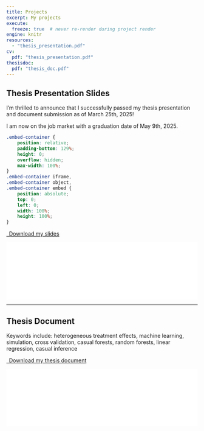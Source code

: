 ```yaml
---
title: Projects
excerpt: My projects
execute:
  freeze: true  # never re-render during project render
engine: knitr 
resources:
  - "thesis_presentation.pdf"
cv:
  pdf: "thesis_presentation.pdf"
thesisdoc:
  pdf: "thesis_doc.pdf"
---
```


## Thesis Presentation Slides

I'm thrilled to announce that I successfully passed my thesis presentation and document submission as of March 25th, 2025! 

I am now on the job market with a graduation date of May 9th, 2025.

```css
.embed-container {
    position: relative;
    padding-bottom: 129%;
    height: 0;
    overflow: hidden;
    max-width: 100%;
}
.embed-container iframe,
.embed-container object,
.embed-container embed {
    position: absolute;
    top: 0;
    left: 0;
    width: 100%;
    height: 100%;
}
```

```{=html}
<p class="text-center">
  <a class="btn btn-primary btn-lg cv-download" href="`r rmarkdown::metadata$cv$pdf`" target="_blank">
    <i class="fa-solid fa-file-arrow-down"></i>&ensp;Download my slides
  </a>
</p>
<div class="embed-container">
  <iframe src="`r rmarkdown::metadata$cv$pdf`#toolbar=0" style="border: 0.5px;width: 100%;"></iframe>
</div>
```

----

## Thesis Document

Keywords include: heterogeneous treatment effects, machine learning, simulation, cross validation, casual forests, random forests, linear regression, casual inference

<!-- <img src="project_2_banner.png" style="height: 100%; width: 100%; object-fit: contain" onclick="window.open('https://arxiv.org/abs/2112.08866', 'blank');"/> -->

<!-- <a href="https://arxiv.org/abs/2112.08866" target="_blank">arXiv Preprint</a> | <a href="https://github.com/marvinschmitt/ModelMisspecificationBF" target="_blank">Code</a><br> -->

```{=html}
<p class="text-center">
  <a class="btn btn-primary btn-lg cv-download" href="`r rmarkdown::metadata$thesisdoc$pdf`" target="_blank">
    <i class="fa-solid fa-file-arrow-down"></i>&ensp;Download my thesis document
  </a>
</p>
<div class="embed-container">
  <iframe src="`r rmarkdown::metadata$thesisdoc$pdf`#toolbar=0" style="border: 0.5px;width: 100%;"></iframe>
</div>
```



<!-- ```{=html} -->
<!-- <div  style="margin: 30px; text-align: center;"> -->
<!-- <a class="btn btn-primary" href="https://www.marvinschmitt.com/blog/website-tutorial-quarto/" role="button" target="_blank" style="padding: 15px 30px;">GitHub for the thesis/a> -->
<!-- </div> -->
<!-- ``` -->
